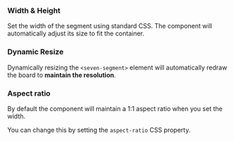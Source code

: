 
<Meta title="Sizing" name="Sizing" />

<Title>Sizing</Title>

### Width & Height
Set the width of the segment using standard CSS. The component will automatically adjust its size
to fit the container.
<Canvas of={ResizeStories.Dimensions} />

### Dynamic Resize
Dynamically resizing the `<seven-segment>` element will automatically
redraw the board to <strong>maintain the resolution</strong>.
<Canvas of={ResizeStories.Dynamic} />

### Aspect ratio
By default the component will maintain a 1:1 aspect ratio when you set the width.
<Canvas of={ResizeStories.Width} />

You can change this by setting the `aspect-ratio` CSS property.
<Canvas of={ResizeStories.AspectRatio} />
